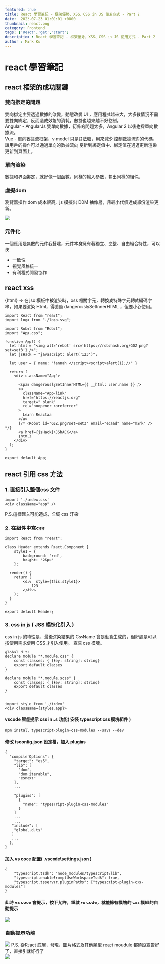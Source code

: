 ```yaml
---
featured: true
title: React 學習筆記 - 框架優勢、XSS、CSS in JS 使用方式 - Part 2 
date:  2022-07-23 01:01:01 +0800
thumbnail: react.png
category: Frontend
tags: ['React','get','start']
description : React 學習筆記 - 框架優勢、XSS、CSS in JS 使用方式 - Part 2 
author : Mark Ku
---
```

# react 學習筆記
## react 框架的成功關鍵
### 雙向挷定的問題
雙向挷定主要透過數據的改變，動態改變 UI ，應用程式越來大，大多數情況不需要雙向綁定，反而造成效能的消耗，數據也越來越不好控制。  
Angular - AngularJs 雙單向數據，衍伸的問題太多，Angular 2 以後也採單向數據流。  
Vue - 單向數據流框架，v-model 只是語法糖，用來減少 控制數據流向的代碼，讓用戶的操作可以通過單向的數據流向 更新到綁定值中，綁定值在通過更新渲染更新到頁面上。  

### 單向渲染
數據和界面挷定，就好像一個函數，同樣的輸入參數，輸出同樣的組件。

### 虛擬dom 
瀏覽器操作 dom 成本很高，js 模擬出 DOM 抽像層，用最小代價達成部份渲染更新。

![](https://i.imgur.com/WUh2W3r.png)

### 元件化
一個應用是無數的元件我搭建，元件本身擁有著獨立、完整、自由組合特性，可以使  
* 一致性
* 視覺風格統一
* 有利程式開發協作

## react xss 
{html} => 在 jsx 模板中被渲染時，xss 相關字元，轉換成特殊字元轉成編碼字串，如果要渲染 Html，得透過 dangerouslySetInnerHTML ，但要小心使用。
```
import React from "react";
import logo from "./logo.svg";

import Robot from "Robot";
import "App.css";

function App() {
  let html = "<img alt='rebot' src='https://robohash.org/GDZ.png?set=set3'} />";
  let jsHack = "javascript: alert('123')";  

  let user = { name: "hannah </script><script>alert(1);//" };

  return (
    <div className="App">      

      <span dangerouslySetInnerHTML={{ __html: user.name }} />
      <a
        className="App-link"
        href="https://reactjs.org"
        target="_blank"
        rel="noopener noreferrer"
      >
        Learn Reactaa
      </a>
      {/* <Robot id="GDZ.png?set=set3" email="edaad" name="mark" /> */}
      <a href={jsHack}>JShACK</a>
      {html}
    </div>
  );
}

export default App;
```   
    
##  react 引用 css  方法
### 1. 直接引入整個css 文件
```
import './index.css'
<div className="app" />
```
P.S.這樣匯入可能造成，全域 css 汙染  

### 2. 在組件中寫css
```
import React from "react";

class Header extends React.Component {
	style1 = {
		background: 'red',
		height: '25px'
	};	
	 	
  render() {
    return (
		<div  style={this.style1}>		
			123
		</div>
    );
  }
}

export default Header;
```

### 3. css in js ( JSS 模快化引入 )
css in js 的特性是，最後渲染結果的 CssName 會是動態生成的，但好處是可以按使用需求使用 CSS 才引入使用。
宣告 css 模塊。

```
global.d.ts
declare module "*.module.css" {
    const classes: { [key: string]: string}
    export default classes
}

declare module "*.module.scss" {
    const classes: { [key: string]: string}
    export default classes
}
  
```

```
import style from './index'
<div className={styles.app}>
```

#### vscode 智能提示 css in Js 功能( 安裝 typescript css 模塊組件 )

```
npm install typescript-plugin-css-modules --save --dev
```
#### 修改 tsconfig.json 設定檔，加入 plugins
```
{
  "compilerOptions": {
    "target": "es5",
    "lib": [
      "dom",
      "dom.iterable",
      "esnext"
    ],
    ...
  
    "plugins": [
      {
        "name": "typescript-plugin-css-modules"
      }
    ]
    ...
	...
   "include": [
	"global.d.ts"
   ]
   ...
  },
}
```
#### 加入 vs code 配置( .vscode\settings.json )
```
{
	"typescript.tsdk": "node_modules/typescript/lib",
	"typescript.enablePromptUseWorkspaceTsdk": true,
	"typescript.tsserver.pluginPaths": ["typescript-plugin-css-modules"]
}
```
#### 此時 vs code 會提示，按下允許，重啟 vs code，就能擁有模塊的 css 模組的自動提示
![](https://i.imgur.com/rDoTdb4.png)
### 自動提示功能
![](https://i.imgur.com/S6loSZi.png)
P.S. 從React 底層，發現，圖片格式及其他類型 react moudule 都預設宣告好了，直接引就好行了  
![](https://i.imgur.com/xwbguAU.png)
